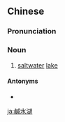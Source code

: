 {{also|咸水湖}}
==Chinese==
{{zh-forms|s=咸水湖|type=21}}

===Pronunciation===
{{zh-pron
|m=xiánshuǐhú
|cat=n
}}

===Noun===
{{zh-noun}}

# [[saltwater]] [[lake]]

====Antonyms====
* {{zh-l|淡水湖}}

[[ja:鹹水湖]]